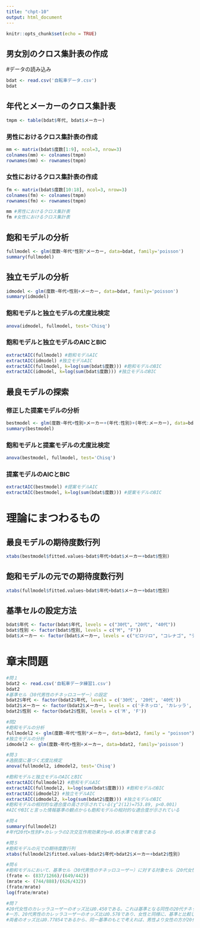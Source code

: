 ```yaml
---
title: "chpt-10"
output: html_document
---
```


```r
knitr::opts_chunk$set(echo = TRUE)
```

## 男女別のクロス集計表の作成
#データの読み込み
```r
bdat <- read.csv('自転車データ.csv')
bdat
```

## 年代とメーカーのクロス集計表
```r
tmpm <- table(bdat$年代, bdat$メーカー)
```
### 男性におけるクロス集計表の作成
```r
mm <- matrix(bdat$度数[1:9], ncol=3, nrow=3)
colnames(mm) <- colnames(tmpm)
rownames(mm) <- rownames(tmpm)
```
### 女性におけるクロス集計表の作成
```r
fm <- matrix(bdat$度数[10:18], ncol=3, nrow=3)
colnames(fm) <- colnames(tmpm)
rownames(fm) <- rownames(tmpm)
```

```r
mm #男性におけるクロス集計表
fm #女性におけるクロス集計表
```

## 飽和モデルの分析
```r
fullmodel <- glm(度数~年代*性別*メーカー, data=bdat, family='poisson')
summary(fullmodel)
```

## 独立モデルの分析
```r
idmodel <- glm(度数~年代+性別+メーカー, data=bdat, family='poisson')
summary(idmodel)
```

### 飽和モデルと独立モデルの尤度比検定
```r
anova(idmodel, fullmodel, test='Chisq')
```

### 飽和モデルと独立モデルのAICとBIC
```r
extractAIC(fullmodel) #飽和モデルAIC
extractAIC(idmodel) #独立モデルAIC
extractAIC(fullmodel, k=log(sum(bdat$度数))) #飽和モデルのBIC
extractAIC(idmodel, k=log(sum(bdat$度数))) #独立モデルのBIC
```

## 最良モデルの探索
### 修正した提案モデルの分析
```r
bestmodel <- glm(度数~年代+性別+メーカー+(年代:性別)+(年代:メーカー), data=bdat, family='poisson')
summary(bestmodel)
```

### 飽和モデルと提案モデルの尤度比検定
```r
anova(bestmodel, fullmodel, test='Chisq')
```
### 提案モデルのAICとBIC
```r
extractAIC(bestmodel) #提案モデルAIC
extractAIC(bestmodel, k=log(sum(bdat$度数))) #提案モデルのBIC
```

# 理論にまつわるもの
## 最良モデルの期待度数行列
```r
xtabs(bestmodel$fitted.values~bdat$年代+bdat$メーカー+bdat$性別)
```
## 飽和モデルの元での期待度数行列
```r
xtabs(fullmodel$fitted.values~bdat$年代+bdat$メーカー+bdat$性別)
```
## 基準セルの設定方法
```r
bdat$年代 <- factor(bdat$年代, levels = c("30代", "20代", "40代"))
bdat$性別 <- factor(bdat$性別, levels = c("M", "F"))
bdat$メーカー <- factor(bdat$メーカー, levels = c("ピロリロ", "コレナゴ", "デロンザ"))
```

# 章末問題
```r
#問１
bdat2 <- read.csv('自転車データ練習1.csv')
bdat2
#基準セル（30代男性のチネッロユーザー）の設定
bdat2$年代 <- factor(bdat2$年代, levels = c('30代', '20代', '40代'))
bdat2$メーカー <- factor(bdat2$メーカー, levels = c('チネッロ', 'カレッラ', 'クォーク'))
bdat2$性別 <- factor(bdat2$性別, levels = c('M', 'F'))

#問2
#飽和モデルの分析
fullmodel2 <- glm(度数~年代*性別*メーカー, data=bdat2, family = "poisson")
#独立モデルの分析
idmodel2 <- glm(度数~年代+性別+メーカー, data=bdat2, family='poisson')

#問３
#逸脱度に基づく尤度比検定
anova(fullmodel2, idmodel2, test='Chisq')

#飽和モデルと独立モデルのAICとBIC
extractAIC(fullmodel2) #飽和モデルAIC
extractAIC(fullmodel2, k=log(sum(bdat$度数))) #飽和モデルのBIC
extractAIC(idmodel2) #独立モデルAIC
extractAIC(idmodel2, k=log(sum(bdat2$度数))) #独立モデルのBIC
#飽和モデルの相対的な適合度の高さが示されている(χ^2(12)=753.89, p<0.001)
#AICやBICと言った情報基準の観点からも飽和モデルの相対的な適合度が示されている

#問４
summary(fullmodel2)
#年代20代×性別F×カレッラの2次交互作用効果がp<0.05水準で有意である

#問５
#飽和モデルの元での期待度数行列
xtabs(fullmodel2$fitted.values~bdat2$年代+bdat2$メーカー+bdat2$性別)

#問６
#飽和モデルにおいて、基準セル（30代男性のチネッロユーザー）に対する対象セル（20代女性カレッラユーザー）のオッズ比から求める
(frate <- (837/1266)/(649/442))
(mrate <- (744/888)/(626/432))
(frate/mrate)
log(frate/mrate)

#問７
#20代女性のカレッラユーザーのオッズ比は0.450である。これは基準となる同性の20代チネッロユーザーオッズの0.45倍であり、基準と比較してカレッラユーザーが相対的に少ないことを示唆している。
#一方、20代男性のカレッラユーザーのオッズ比は0.578であり、女性と同様に、基準と比較してカレッラユーザーが少ないことが伺える。
#両者のオッズ比は0.77854であるから、同一基準のもとで考えれば、男性より女性の方が20代のカレッラユーザーが相対的に少ないことが伺える。
```





